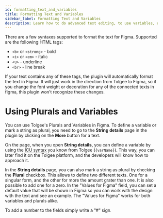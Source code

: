 ```yaml
---
id: formatting_text_and_variables
title: Formatting Text and Variables
sidebar_label: Formatting Text and Variables
description: Learn how to do advanced text editing, to use variables, and to work with plurals
---
```



There are a few syntaxes supported to format the text for Figma. Supported are the following HTML tags:

- `<b>` or `<strong>` - bold
- `<i>` or `<em>` - italic
- `<u>` - underline
- `<br>` - line break

If your text contains any of these tags, the plugin will automatically format the text in Figma. It will just work in the direction from Tolgee to Figma, so if you change the font weight or decoration for any of the connected texts in figma, this plugin won't recognize these changes.

<FigmaScreenshotWrapper
  aria-label="Usage - formatting text"
  src="/img/docs/platform/figma-plugin/usage-formatting.png"
/>

# Using Plurals and Variables

You can use Tolgee's Plurals and Variables in Figma. To define a variable or mark a string as plural, you need to go to the **String details** page in the plugin by clicking on the **More** button for a text.

<FigmaScreenshotWrapper
  aria-label="Usage - string details"
  src="/img/docs/platform/figma-plugin/usage-string-details.png"
/>

On the page, when you open **String details**, you can define a variable by using the [ICU syntax](https://docs.tolgee.io/platform/translation_process/tolgee_universal_icu_placeholders) you know from Tolgee (`{varName}`). This way, you can later find it on the Tolgee platform, and the developers will know how to approach it.

<FigmaScreenshotWrapper
  aria-label="Usage - string details"
  src="/img/docs/platform/figma-plugin/usage-string-details-variable.png"
/>

In the **String details** page, you can also mark a string as plural by checking the **Plural** checkbox. This allows to define two different texts. One for a singular form, and the other for more the amount grater than one. It is also possible to add one for a zero. In the "Values for Figma" field, you can set a default value that will be shown in Figma so you can work with the design with the text and see an example. The "Values for Figma" works for both variables and plurals alike.

To add a number to the fields simply write a "#" sign.

<FigmaScreenshotWrapper
  aria-label="Usage - string details"
  src="/img/docs/platform/figma-plugin/usage-string-details-plural.png"
/>